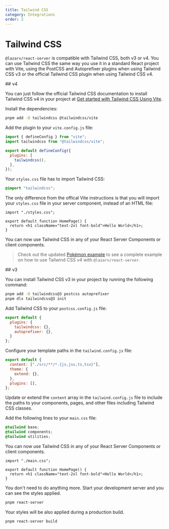 ```yaml
---
title: Tailwind CSS
category: Integrations
order: 2
---
```



# Tailwind CSS

`@lazarv/react-server` is compatible with Tailwind CSS, both v3 or v4. You can use Tailwind CSS the same way you use it in a standard React project with Vite, using the PostCSS and Autoprefixer plugins when using Tailwind CSS v3 or the official Tailwind CSS plugin when using Tailwind CSS v4.

<Link name="v4">
## v4
</Link>

You can just follow the official Tailwind CSS documentation to install Tailwind CSS v4 in your project at [Get started with Tailwind CSS Using Vite](https://tailwindcss.com/docs/installation/using-vite).

Install the dependencies:

```sh
pnpm add -D tailwindcss @tailwindcss/vite
```

Add the plugin to your `vite.config.js` file:

```js filename="vite.config.js"
import { defineConfig } from "vite";
import tailwindcss from "@tailwindcss/vite";

export default defineConfig({
  plugins: [
    tailwindcss(),
  ],
});
```

Your `styles.css` file has to import Tailwind CSS:

```css filename="styles.css"
@import "tailwindcss";
```

The only difference from the offical Vite instructions is that you will import your `styles.css` file in your server component, instead of an HTML file:

```tsx filename="src/pages/index.tsx"
import "./styles.css";

export default function HomePage() {
  return <h1 className="text-2xl font-bold">Hello World</h1>;
}
```

You can now use Tailwind CSS in any of your React Server Components or client components.

> Check out the updated [Pokémon example](https://github.com/lazarv/react-server/tree/main/examples/pokemon) to see a complete example on how to use Tailwind CSS v4 with `@lazarv/react-server`.

<Link name="v3">
## v3
</Link>

You can install Tailwind CSS v3 in your project by running the following command:

```sh
pnpm add -D tailwindcss@3 postcss autoprefixer
pnpm dlx tailwindcss@3 init
```

Add Tailwind CSS to your `postcss.config.js` file:

```js filename="./postcss.config.js"
export default {
  plugins: {
    tailwindcss: {},
    autoprefixer: {},
  }
};
```

Configure your template paths in the `tailwind.config.js` file:

```js filename="./tailwind.config.js"
export default {
  content: ["./src/**/*.{js,jsx,ts,tsx}"],
  theme: {
    extend: {},
  },
  plugins: [],
};
```

Update or extend the `content` array in the `tailwind.config.js` file to include the paths to your components, pages, and other files including Tailwind CSS classes.

Add the following lines to your `main.css` file:

```css filename="./main.css"
@tailwind base;
@tailwind components;
@tailwind utilities;
```

You can now use Tailwind CSS in any of your React Server Components or client components.

```tsx filename="./src/pages/index.tsx"
import "./main.css";

export default function HomePage() {
  return <h1 className="text-2xl font-bold">Hello World</h1>;
}
```

You don't need to do anything more. Start your development server and you can see the styles applied.

```sh
pnpm react-server
```

Your styles will be also applied during a production build.

```sh
pnpm react-server build
```
